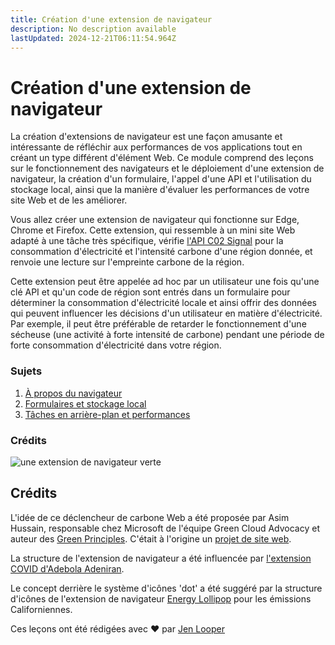 ```yaml
---
title: Création d'une extension de navigateur
description: No description available
lastUpdated: 2024-12-21T06:11:54.964Z
---
```


# Création d'une extension de navigateur

La création d'extensions de navigateur est une façon amusante et intéressante de réfléchir aux performances de vos applications tout en créant un type différent d'élément Web. Ce module comprend des leçons sur le fonctionnement des navigateurs et le déploiement d'une extension de navigateur, la création d'un formulaire, l'appel d'une API et l'utilisation du stockage local, ainsi que la manière d'évaluer les performances de votre site Web et de les améliorer.

Vous allez créer une extension de navigateur qui fonctionne sur Edge, Chrome et Firefox. Cette extension, qui ressemble à un mini site Web adapté à une tâche très spécifique, vérifie [l'API C02 Signal](https://www.co2signal.com) pour la consommation d'électricité et l'intensité carbone d'une région donnée, et renvoie une lecture sur l'empreinte carbone de la région.

Cette extension peut être appelée ad hoc par un utilisateur une fois qu'une clé API et qu'un code de région sont entrés dans un formulaire pour déterminer la consommation d'électricité locale et ainsi offrir des données qui peuvent influencer les décisions d'un utilisateur en matière d'électricité. Par exemple, il peut être préférable de retarder le fonctionnement d'une sécheuse (une activité à forte intensité de carbone) pendant une période de forte consommation d'électricité dans votre région.

### Sujets

1. [À propos du navigateur](../1-about-browsers/translations/README.fr.md)
2. [Formulaires et stockage local](../2-forms-browsers-local-storage/translations/README.fr.md)
3. [Tâches en arrière-plan et performances](../3-background-tasks-and-performance/translations/README.fr.md)

### Crédits

![une extension de navigateur verte](../extension-screenshot.png)

## Crédits

L'idée de ce déclencheur de carbone Web a été proposée par Asim Hussain, responsable chez Microsoft de l'équipe Green Cloud Advocacy et auteur des  [Green Principles](https://principles.green/). C'était à l'origine un [projet de site web](https://github.com/jlooper/green).

La structure de l'extension de navigateur a été influencée par [l'extension COVID d'Adebola Adeniran](https://github.com/onedebos/covtension).

Le concept derrière le système d'icônes 'dot' a été suggéré par la structure d'icônes de l'extension de navigateur [Energy Lollipop](https://energylollipop.com/) pour les émissions Californiennes.

Ces leçons ont été rédigées avec ♥️ par [Jen Looper](https://www.twitter.com/jenlooper)


